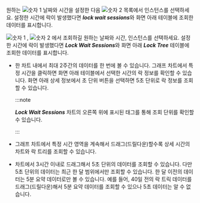 <ProdImg img='db-locktress-basic.png' desc='락 트리' />

<Xclude product='postgresql,mysql,altibase'>

원하는 ![숫자 1](/img/number-01.png) 날짜와 시간을 설정한 다음 ![숫자 2](/img/number-02.png) 목록에서 인스턴스를 선택하세요. 설정한 시간에 락이 발생했다면 ***lock wait sessions***와 화면 아래 테이블에 조회한 데이터를 표시합니다.

</Xclude>

<InDoc product='postgresql,mysql,altibase'>

![숫자 1](/img/number-01.png) <Cmdname sid="time" className="uitext" />, ![숫자 2](/img/number-02.png) <Cmdname sid="instance" className="uitext" />에서 조회하길 원하는 날짜와 시간, 인스턴스를 선택하세요. 설정한 시간에 락이 발생했다면 ***Lock Wait Sessions***와 화면 아래 ***Lock Tree*** 테이블에 조회한 데이터를 표시합니다.

* 한 차트 내에서 최대 2주간의 데이터를 한 번에 볼 수 있습니다. 그래프 차트에서 특정 시간을 클릭하면 화면 아래 테이블에서 선택한 시간의 락 정보를 확인할 수 있습니다. 화면 아래 상세 정보에서 초 단위 버튼을 선택하면 5초 단위로 락 정보를 조회할 수 있습니다.

  :::note

  ***Lock Wait Sessions*** 차트의 오른쪽 위에 표시된 태그를 통해 조회 단위를 확인할 수 있습니다.

  :::

* 그래프 차트에서 특정 시간 영역을 계속해서 드래그(드릴다운)할수록 상세 시간의 차트와 락 트리를 조회할 수 있습니다.

* 차트에서 3시간 이내로 드래그해서 5초 단위의 데이터를 조회할 수 있습니다. 다만 5초 단위의 데이터는 최근 한 달 범위에서만 조회할 수 있습니다. 한 달 이전의 데이터는 5분 요약 데이터로만 볼 수 있습니다. 예를 들어, 40일 전의 락 트릭 데이터를 드래그(드릴다운)해서 5분 요약 데이터를 조회할 수 있으나 5초 데이터는 알 수 없습니다.

</InDoc>

